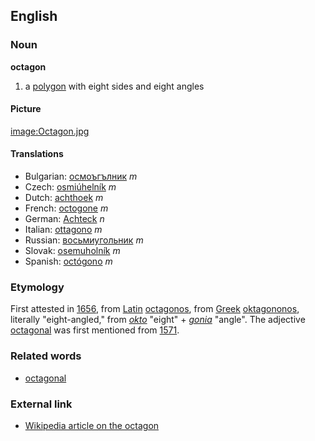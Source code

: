 ==English==
===Noun===
'''octagon'''

#a [[polygon]] with eight sides and eight angles

====Picture====

[[image:Octagon.jpg]]

====Translations====
*Bulgarian: [[осмоъгълник]] ''m''
*Czech: [[osmiúhelník]]  ''m''
*Dutch: [[achthoek]] ''m''
*French: [[octogone]] ''m''
*German: [[Achteck]] ''n''
*Italian: [[ottagono]] ''m''
*Russian: [[восьмиугольник]] ''m''
*Slovak: [[osemuholník]]  ''m''
*Spanish: [[octógono]] ''m''

===Etymology===
First attested in [[1656]], from [[Latin]] [[octagonos]], from [[Greek]] [[oktagononos]], literally "eight-angled," from ''[[okto]]'' "eight" + ''[[gonia]]'' "angle". The adjective [[octagonal]] was first mentioned from [[1571]].

===Related words===

*[[octagonal]]

===External link===
*[[w:octagon|Wikipedia article on the octagon]]